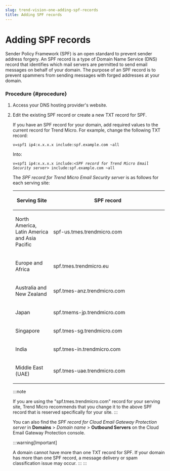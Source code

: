 ```yaml
---
slug: trend-vision-one-adding-spf-records
title: Adding SPF records
---
```

# Adding SPF records

Sender Policy Framework (SPF) is an open standard to prevent sender address forgery. An SPF record is a type of Domain Name Service (DNS) record that identifies which mail servers are permitted to send email messages on behalf of your domain. The purpose of an SPF record is to prevent spammers from sending messages with forged addresses at your domain.

### Procedure {#procedure}

1.  Access your DNS hosting provider's website.

2.  Edit the existing SPF record or create a new TXT record for SPF.

    If you have an SPF record for your domain, add required values to the current record for Trend Micro. For example, change the following TXT record:

    `v=spf1 ip4:x.x.x.x include:spf.example.com ~all`

    Into:

    `v=spf1 ip4:x.x.x.x include:<`*`SPF record for Trend Micro Email Security server`*`> include:spf.example.com ~all`

    The *SPF record for Trend Micro Email Security server* is as follows for each serving site:

    <table>
    <colgroup>
    <col style="width: 25%" />
    <col style="width: 75%" />
    </colgroup>
    <thead>
    <tr>
    <th><p>Serving Site</p></th>
    <th><p>SPF record</p></th>
    </tr>
    </thead>
    <tbody>
    <tr>
    <td><p>North America, Latin America and Asia Pacific</p></td>
    <td><p>spf-us.tmes.trendmicro.com</p></td>
    </tr>
    <tr>
    <td><p>Europe and Africa</p></td>
    <td><p>spf.tmes.trendmicro.eu</p></td>
    </tr>
    <tr>
    <td><p>Australia and New Zealand</p></td>
    <td><p>spf.tmes-anz.trendmicro.com</p></td>
    </tr>
    <tr>
    <td><p>Japan</p></td>
    <td><p>spf.tmems-jp.trendmicro.com</p></td>
    </tr>
    <tr>
    <td><p>Singapore</p></td>
    <td><p>spf.tmes-sg.trendmicro.com</p></td>
    </tr>
    <tr>
    <td><p>India</p></td>
    <td><p>spf.tmes-in.trendmicro.com</p></td>
    </tr>
    <tr>
    <td><p>Middle East (UAE)</p></td>
    <td><p>spf.tmes-uae.trendmicro.com</p></td>
    </tr>
    </tbody>
    </table>

    :::note

    If you are using the "spf.tmes.trendmicro.com" record for your serving site, Trend Micro recommends that you change it to the above SPF record that is reserved specifically for your site.
    :::

    You can also find the *SPF record for Cloud Email Gateway Protection server* in **Domains** \> *Domain name* \> **Outbound Servers** on the Cloud Email Gateway Protection console.

    :::warning[Important]

    A domain cannot have more than one TXT record for SPF. If your domain has more than one SPF record, a message delivery or spam classification issue may occur.
    :::
:::
